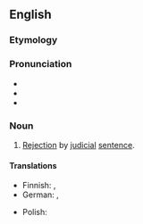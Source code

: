 ==English==

===Etymology===
{{suffix|en|abjudicate|-ion}}

===Pronunciation===
* {{IPA|en|/əbˌdʒuːdɪˈkeɪʃən/}}
* {{audio|en|LL-Q1860 (eng)-Vealhurl-abjudication.wav|Audio (UK)}}
* {{rhymes|en|eɪʃən|s=5}}

===Noun===
{{en-noun|~}}

# {{lb|en|law|rare}} [[rejection|Rejection]] by [[judicial]] [[sentence]].

====Translations====
{{trans-top}}
* Finnish: {{t+|fi|hylkääminen}}, {{t+|fi|peruuttaminen}}
* German: {{t+|de|Abjudikation|f}}, {{t+|de|Aberkennung|f}}
{{trans-mid}}
* Polish: {{t+|pl|abiudykacja|f}}
{{trans-bottom}}

{{Webster 1913}}